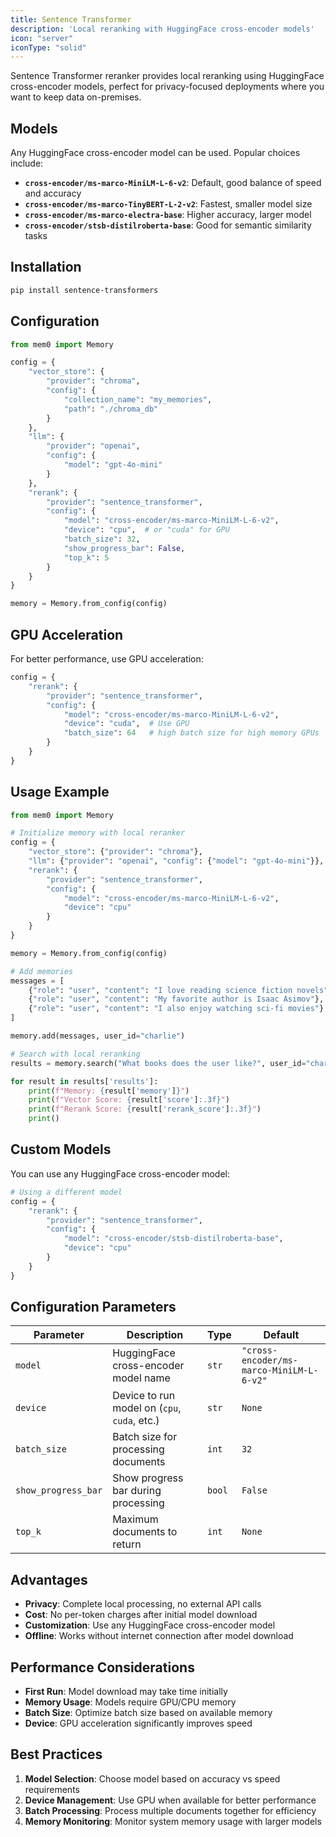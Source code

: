 ```yaml
---
title: Sentence Transformer
description: 'Local reranking with HuggingFace cross-encoder models'
icon: "server"
iconType: "solid"
---
```


Sentence Transformer reranker provides local reranking using HuggingFace cross-encoder models, perfect for privacy-focused deployments where you want to keep data on-premises.

## Models

Any HuggingFace cross-encoder model can be used. Popular choices include:

- **`cross-encoder/ms-marco-MiniLM-L-6-v2`**: Default, good balance of speed and accuracy
- **`cross-encoder/ms-marco-TinyBERT-L-2-v2`**: Fastest, smaller model size
- **`cross-encoder/ms-marco-electra-base`**: Higher accuracy, larger model
- **`cross-encoder/stsb-distilroberta-base`**: Good for semantic similarity tasks

## Installation

```bash
pip install sentence-transformers
```

## Configuration

```python Python
from mem0 import Memory

config = {
    "vector_store": {
        "provider": "chroma",
        "config": {
            "collection_name": "my_memories",
            "path": "./chroma_db"
        }
    },
    "llm": {
        "provider": "openai",
        "config": {
            "model": "gpt-4o-mini"
        }
    },
    "rerank": {
        "provider": "sentence_transformer",
        "config": {
            "model": "cross-encoder/ms-marco-MiniLM-L-6-v2",
            "device": "cpu",  # or "cuda" for GPU
            "batch_size": 32,
            "show_progress_bar": False,
            "top_k": 5
        }
    }
}

memory = Memory.from_config(config)
```

## GPU Acceleration

For better performance, use GPU acceleration:

```python Python
config = {
    "rerank": {
        "provider": "sentence_transformer",
        "config": {
            "model": "cross-encoder/ms-marco-MiniLM-L-6-v2",
            "device": "cuda",  # Use GPU
            "batch_size": 64   # high batch size for high memory GPUs
        }
    }
}
```

## Usage Example

```python Python
from mem0 import Memory

# Initialize memory with local reranker
config = {
    "vector_store": {"provider": "chroma"},
    "llm": {"provider": "openai", "config": {"model": "gpt-4o-mini"}},
    "rerank": {
        "provider": "sentence_transformer",
        "config": {
            "model": "cross-encoder/ms-marco-MiniLM-L-6-v2",
            "device": "cpu"
        }
    }
}

memory = Memory.from_config(config)

# Add memories
messages = [
    {"role": "user", "content": "I love reading science fiction novels"},
    {"role": "user", "content": "My favorite author is Isaac Asimov"},
    {"role": "user", "content": "I also enjoy watching sci-fi movies"}
]

memory.add(messages, user_id="charlie")

# Search with local reranking
results = memory.search("What books does the user like?", user_id="charlie")

for result in results['results']:
    print(f"Memory: {result['memory']}")
    print(f"Vector Score: {result['score']:.3f}")
    print(f"Rerank Score: {result['rerank_score']:.3f}")
    print()
```

## Custom Models

You can use any HuggingFace cross-encoder model:

```python Python
# Using a different model
config = {
    "rerank": {
        "provider": "sentence_transformer", 
        "config": {
            "model": "cross-encoder/stsb-distilroberta-base",
            "device": "cpu"
        }
    }
}
```

## Configuration Parameters

| Parameter | Description | Type | Default |
|-----------|-------------|------|---------|
| `model` | HuggingFace cross-encoder model name | `str` | `"cross-encoder/ms-marco-MiniLM-L-6-v2"` |
| `device` | Device to run model on (`cpu`, `cuda`, etc.) | `str` | `None` |
| `batch_size` | Batch size for processing documents | `int` | `32` |
| `show_progress_bar` | Show progress bar during processing | `bool` | `False` |
| `top_k` | Maximum documents to return | `int` | `None` |

## Advantages

- **Privacy**: Complete local processing, no external API calls
- **Cost**: No per-token charges after initial model download
- **Customization**: Use any HuggingFace cross-encoder model
- **Offline**: Works without internet connection after model download

## Performance Considerations

- **First Run**: Model download may take time initially
- **Memory Usage**: Models require GPU/CPU memory
- **Batch Size**: Optimize batch size based on available memory
- **Device**: GPU acceleration significantly improves speed

## Best Practices

1. **Model Selection**: Choose model based on accuracy vs speed requirements
2. **Device Management**: Use GPU when available for better performance
3. **Batch Processing**: Process multiple documents together for efficiency
4. **Memory Monitoring**: Monitor system memory usage with larger models